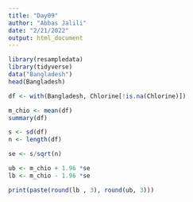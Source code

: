 ```yaml
---
title: "Day09"
author: "Abbas Jalili"
date: "2/21/2022"
output: html_document
---
```


```r
library(resampledata)
library(tidyverse)
data("Bangladesh")
head(Bangladesh)

```

```r
df <- with(Bangladesh, Chlorine[!is.na(Chlorine)])
```


```r
m_chio <- mean(df)
summary(df)
```

```r
s <- sd(df)
n <- length(df)

se <- s/sqrt(n)
```


```r
ub <- m_chio + 1.96 *se
lb <- m_chio - 1.96 *se

print(paste(round(lb , 3), round(ub, 3)))
```






















